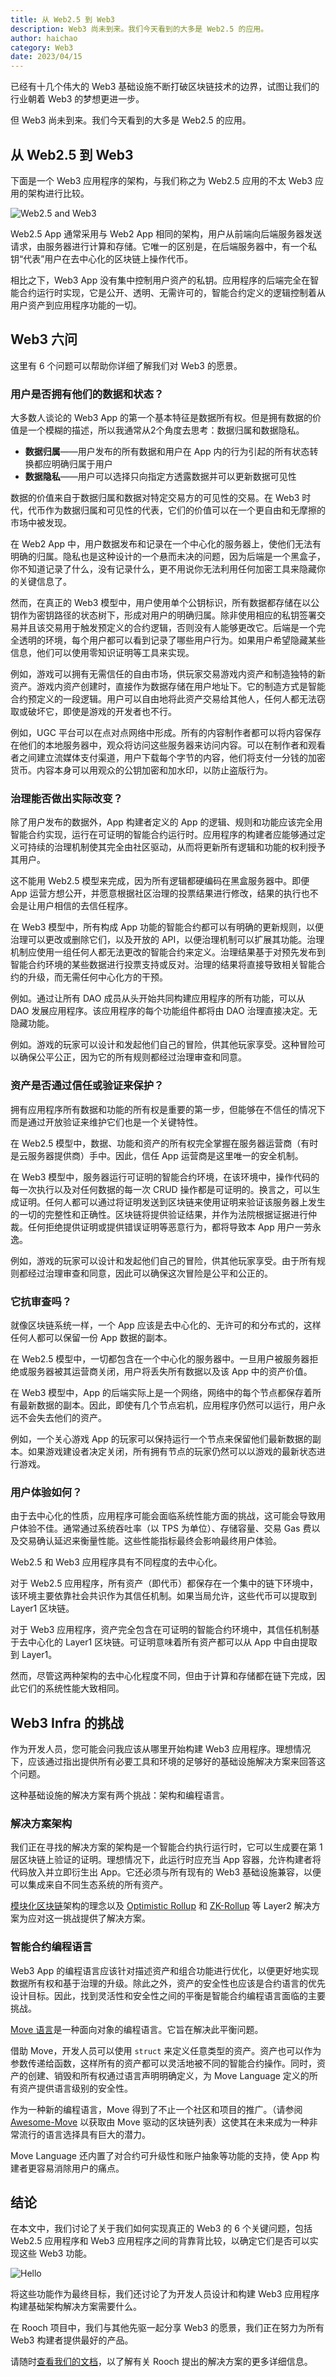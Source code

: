 ```yaml
---
title: 从 Web2.5 到 Web3
description: Web3 尚未到来。我们今天看到的大多是 Web2.5 的应用。
author: haichao
category: Web3
date: 2023/04/15
---
```



<PostHeader />

已经有十几个伟大的 Web3 基础设施不断打破区块链技术的边界，试图让我们的行业朝着 Web3 的梦想更进一步。

但 Web3 尚未到来。我们今天看到的大多是 Web2.5 的应用。

## 从 Web2.5 到 Web3

下面是一个 Web3 应用程序的架构，与我们称之为 Web2.5 应用的不太 Web3 应用的架构进行比较。


<Image
  src="/docs/web2-web2.5-web3.png"
  alt="Web2.5 and Web3"
  width={700}
  height={700}
  className="mx-auto my-8"
/>

Web2.5 App 通常采用与 Web2 App 相同的架构，用户从前端向后端服务器发送请求，由服务器进行计算和存储。它唯一的区别是，在后端服务器中，有一个私钥“代表”用户在去中心化的区块链上操作代币。

相比之下，Web3 App 没有集中控制用户资产的私钥。应用程序的后端完全在智能合约运行时实现，它是公开、透明、无需许可的，智能合约定义的逻辑控制着从用户资产到应用程序功能的一切。

## Web3 六问

这里有 6 个问题可以帮助你详细了解我们对 Web3 的愿景。

### 用户是否拥有他们的数据和状态？

大多数人谈论的 Web3 App 的第一个基本特征是数据所有权。但是拥有数据的价值是一个模糊的描述，所以我通常从2个角度去思考：数据归属和数据隐私。

- **数据归属**——用户发布的所有数据和用户在 App 内的行为引起的所有状态转换都应明确归属于用户
- **数据隐私**——用户可以选择只向指定方透露数据并可以更新数据可见性

数据的价值来自于数据归属和数据对特定交易方的可见性的交易。在 Web3 时代，代币作为数据归属和可见性的代表，它们的价值可以在一个更自由和无摩擦的市场中被发现。

在 Web2 App 中，用户数据发布和记录在一个中心化的服务器上，使他们无法有明确的归属。隐私也是这种设计的一个悬而未决的问题，因为后端是一个黑盒子，你不知道记录了什么，没有记录什么，更不用说你无法利用任何加密工具来隐藏你的关键信息了。

然而，在真正的 Web3 模型中，用户使用单个公钥标识，所有数据都存储在以公钥作为密钥路径的状态树下，形成对用户的明确归属。除非使用相应的私钥签署交易并且该交易用于触发预定义的合约逻辑，否则没有人能够更改它。后端是一个完全透明的环境，每个用户都可以看到记录了哪些用户行为。如果用户希望隐藏某些信息，他们可以使用零知识证明等工具来实现。

例如，游戏可以拥有无需信任的自由市场，供玩家交易游戏内资产和制造独特的新资产。游戏内资产创建时，直接作为数据存储在用户地址下。它的制造方式是智能合约预定义的一段逻辑。用户可以自由地将此资产交易给其他人，任何人都无法窃取或破坏它，即使是游戏的开发者也不行。

例如，UGC 平台可以在点对点网络中形成。所有的内容制作者都可以将内容保存在他们的本地服务器中，观众将访问这些服务器来访问内容。可以在制作者和观看者之间建立流媒体支付渠道，用户下载每个字节的内容，他们将支付一分钱的加密货币。内容本身可以用观众的公钥加密和加水印，以防止盗版行为。

### 治理能否做出实际改变？

除了用户发布的数据外，App 构建者定义的 App 的逻辑、规则和功能应该完全用智能合约实现，运行在可证明的智能合约运行时。应用程序的构建者应能够通过定义可持续的治理机制使其完全由社区驱动，从而将更新所有逻辑和功能的权利授予其用户。

这不能用 Web2.5 模型来完成，因为所有逻辑都硬编码在黑盒服务器中。即便 App 运营方想公开，并愿意根据社区治理的投票结果进行修改，结果的执行也不会是让用户相信的去信任程序。

在 Web3 模型中，所有构成 App 功能的智能合约都可以有明确的更新规则，以便治理可以更改或删除它们，以及开放的 API，以便治理机制可以扩展其功能。治理机制应使用一组任何人都无法更改的智能合约来定义。治理结果基于对预先发布到智能合约环境的某些数据进行投票支持或反对。治理的结果将直接导致相关智能合约的升级，而无需任何中心化方的干预。

例如。通过让所有 DAO 成员从头开始共同构建应用程序的所有功能，可以从 DAO 发展应用程序。该应用程序的每个功能组件都将由 DAO 治理直接决定。无隐藏功能。

例如。游戏的玩家可以设计和发起他们自己的冒险，供其他玩家享受。这种冒险可以确保公平公正，因为它的所有规则都经过治理审查和同意。

### 资产是否通过信任或验证来保护？


拥有应用程序所有数据和功能的所有权是重要的第一步，但能够在不信任的情况下而是通过开放验证来维护它们也是一个关键特性。

在 Web2.5 模型中，数据、功能和资产的所有权完全掌握在服务器运营商（有时是云服务器提供商）手中。因此，信任 App 运营商是这里唯一的安全机制。

在 Web3 模型中，服务器运行可证明的智能合约环境，在该环境中，操作代码的每一次执行以及对任何数据的每一次 CRUD 操作都是可证明的。换言之，可以生成证明。任何人都可以通过将证明发送到区块链来使用证明来验证该服务器上发生的一切的完整性和正确性。区块链将提供验证结果，并作为法院根据证据进行仲裁。任何拒绝提供证明或提供错误证明等恶意行为，都将导致本 App 用户一劳永逸。

例如，游戏的玩家可以设计和发起他们自己的冒险，供其他玩家享受。由于所有规则都经过治理审查和同意，因此可以确保这次冒险是公平和公正的。

### 它抗审查吗？

就像区块链系统一样，一个 App 应该是去中心化的、无许可的和分布式的，这样任何人都可以保留一份 App 数据的副本。

在 Web2.5 模型中，一切都包含在一个中心化的服务器中。一旦用户被服务器拒绝或服务器被其运营商关闭，用户将丢失所有数据以及该 App 中的资产价值。

在 Web3 模型中，App 的后端实际上是一个网络，网络中的每个节点都保存着所有最新数据的副本。因此，即使有几个节点宕机，应用程序仍然可以运行，用户永远不会失去他们的资产。

例如，一个关心游戏 App 的玩家可以保持运行一个节点来保留他们最新数据的副本。如果游戏建设者决定关闭，所有拥有节点的玩家仍然可以以游戏的最新状态进行游戏。

### 用户体验如何？

由于去中心化的性质，应用程序可能会面临系统性能方面的挑战，这可能会导致用户体验不佳。通常通过系统吞吐率（以 TPS 为单位）、存储容量、交易 Gas 费以及交易确认延迟来衡量性能。这些性能指标最终会影响最终用户体验。

Web2.5 和 Web3 应用程序具有不同程度的去中心化。

对于 Web2.5 应用程序，所有资产（即代币）都保存在一个集中的链下环境中，该环境主要依靠社会共识作为其信任机制。如果当局允许，这些代币可以提取到 Layer1 区块链。

对于 Web3 应用程序，资产完全包含在可证明的智能合约环境中，其信任机制基于去中心化的 Layer1 区块链。可证明意味着所有资产都可以从 App 中自由提取到 Layer1。

然而，尽管这两种架构的去中心化程度不同，但由于计算和存储都在链下完成，因此它们的系统性能大致相同。

## Web3 Infra 的挑战

作为开发人员，您可能会问我应该从哪里开始构建 Web3 应用程序。理想情况下，应该通过指出提供所有必要工具和环境的足够好的基础设施解决方案来回答这个问题。

这种基础设施的解决方案有两个挑战：架构和编程语言。

### 解决方案架构

我们正在寻找的解决方案的架构是一个智能合约执行运行时，它可以生成要在第 1 层区块链上验证的证明。理想情况下，此运行时应充当 App 容器，允许构建者将代码放入并立即衍生出 App。它还必须与所有现有的 Web3 基础设施兼容，以便可以集成来自不同生态系统的所有资产。

[模块化区块链](https://celestia.org/learn/basics-of-modular-blockchains/modular-and-monolithic-blockchains/)架构的理念以及 [Optimistic Rollup](https://ethereum.org/en/developers/docs/scaling/optimistic-rollups/) 和 [ZK-Rollup](https://ethereum.org/en/developers/docs/scaling/zk-rollups/) 等 Layer2 解决方案为应对这一挑战提供了解决方案。

### 智能合约编程语言

Web3 App 的编程语言应该针对描述资产和组合功能进行优化，以便更好地实现数据所有权和基于治理的升级。除此之外，资产的安全性也应该是合约语言的优先设计目标。因此，找到灵活性和安全性之间的平衡是智能合约编程语言面临的主要挑战。

[Move 语言](https://github.com/move-language/move)是一种面向对象的编程语言。它旨在解决此平衡问题。

借助 Move，开发人员可以使用 `struct` 来定义任意类型的资产。资产也可以作为参数传递给函数，这样所有的资产都可以灵活地被不同的智能合约操作。同时，资产的创建、销毁和所有权通过语言声明明确定义，为 Move Language 定义的所有资产提供语言级别的安全性。

作为一种新的编程语言，Move 得到了不止一个社区和项目的推广。（请参阅 [Awesome-Move](https://awesome-move.com/#move-powered-blockchains) 以获取由 Move 驱动的区块链列表）这使其在未来成为一种非常流行的语言选择具有巨大的潜力。

Move Language 还内置了对合约可升级性和账户抽象等功能的支持，使 App 构建者更容易消除用户的痛点。

## 结论

在本文中，我们讨论了关于我们如何实现真正的 Web3 的 6 个关键问题，包括 Web2.5 应用程序和 Web3 应用程序之间的背靠背比较，以确定它们是否可以实现这些 Web3 功能。

<Image
  src="/docs/web3-comparsion.png"
  alt="Hello"
  width={700}
  height={500}
  className="mx-auto my-4"
/>

将这些功能作为最终目标，我们还讨论了为开发人员设计和构建 Web3 应用程序构建基础架构解决方案需要什么。

在 Rooch 项目中，我们与其他先驱一起分享 Web3 的愿景，我们正在努力为所有 Web3 构建者提供最好的产品。

请随时[查看我们的文档](/docs/)，以了解有关 Rooch 提出的解决方案的更多详细信息。
